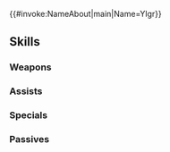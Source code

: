 {{#invoke:NameAbout|main|Name=Ylgr}}{{HeroPage Tabs}}
{{Hero Infobox
|Name=Ylgr
|Title=Fresh Snowfall
|GrowthModifier=
|WeaponType=Blue Dagger
|Origin=Fire Emblem Heroes
|Gender=Female
|MoveType=Infantry
|actorJP=大空直美
|actorEN=Megan Lee
|artist=前嶋重機
|additionDate=November 21, 2018
|releaseDate=November 21, 2018
|poolDate=December 12, 2018
|randomStartTime=2018-12-21T07:00:00Z
|poolRarities=5
|TagID=ユルグ
|InternalID=314
|cv1=0
|cv2=200400
|description=The youngest princess of Nifl, the Kingdom of Ice. Naive and brimming with curiosity, she's eager to explore new horizons.
|Properties=specRate_202108
}}
{{Stats Page
|Lv1HP=16|Lv1ATK=7|Lv1SPD=10|Lv1DEF=7|Lv1RES=5
|GRHP=50|GRATK=60|GRSPD=65|GRDEF=35|GRRES=35
}}
==Skills==
===Weapons===
{{Weapons Table
|weapon1=Iron Dagger
|weapon1Default=1
|weapon1Unlock=1
|weapon2=Steel Dagger
|weapon2Default=3
|weapon2Unlock=2
|weapon3=Silver Dagger
|weapon3Default=4
|weapon3Unlock=3
|weapon4=Sylgr
|weapon4Default=5
|weapon4Unlock=5
}}
===Assists===
{{Assists Table}}
===Specials===
{{Specials Table
|special1=Night Sky
|special1Default=4
|special1Unlock=3
|special2=Glimmer
|special2Unlock=4
}}
===Passives===
{{Passives Table
|passiveA1=Sorcery Blade 1
|passiveA2=Sorcery Blade 2
|passiveA3=Sorcery Blade 3
|passiveA1Unlock=3
|passiveA2Unlock=4
|passiveA3Unlock=5
|passiveB1=Chill Spd 1
|passiveB2=Chill Spd 2
|passiveB3=Chill Spd 3
|passiveB1Unlock=1
|passiveB2Unlock=2
|passiveB3Unlock=4
|passiveC1=Spd Tactic 1
|passiveC2=Spd Tactic 2
|passiveC3=Spd Tactic 3
|passiveC1Unlock=3
|passiveC2Unlock=4
|passiveC3Unlock=5
}}
{{Heroes Navbox}}